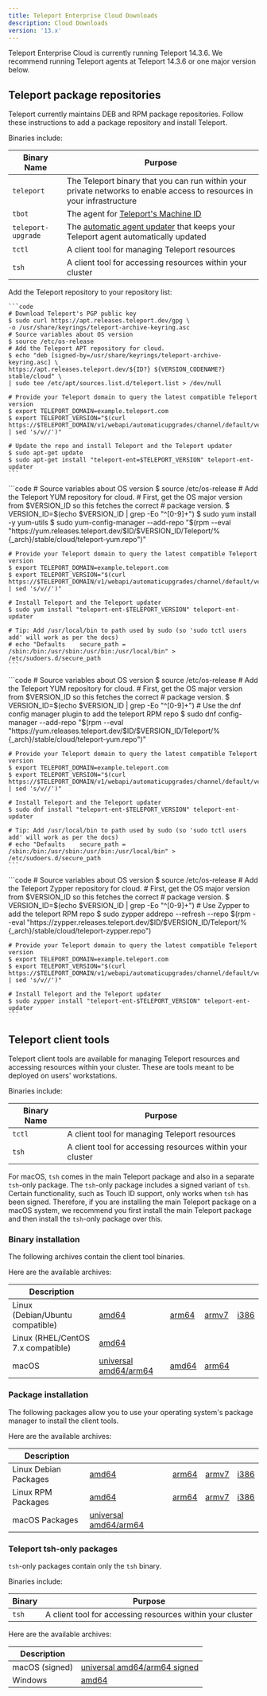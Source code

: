 ```yaml
---
title: Teleport Enterprise Cloud Downloads
description: Cloud Downloads
version: '13.x'
---
```


Teleport Enterprise Cloud is currently running Teleport 14.3.6. We recommend
running Teleport agents at Teleport 14.3.6 or one major version
below.

## Teleport package repositories

Teleport currently maintains DEB and RPM package repositories. Follow these
instructions to add a package repository and install Teleport.

Binaries include:

| Binary Name        | Purpose                                                                                                                                 |
| ------------------ | --------------------------------------------------------------------------------------------------------------------------------------- |
| `teleport`         | The Teleport binary that you can run within your private networks to enable access to resources in your infrastructure                  |
| `tbot`             | The agent for [Teleport's Machine ID](/docs/ver/13.x/machine-id/introduction)                                                           |
| `teleport-upgrade` | The [automatic agent updater](/docs/ver/13.x/architecture/agent-update-management) that keeps your Teleport agent automatically updated |
| `tctl`             | A client tool for managing Teleport resources                                                                                           |
| `tsh`              | A client tool for accessing resources within your cluster                                                                               |

<Tabs>
  <Tab title="Debian 9+/Ubuntu 16.04+ (apt)">
    Add the Teleport repository to your repository list:

    ```code
    # Download Teleport's PGP public key
    $ sudo curl https://apt.releases.teleport.dev/gpg \
    -o /usr/share/keyrings/teleport-archive-keyring.asc
    # Source variables about OS version
    $ source /etc/os-release
    # Add the Teleport APT repository for cloud.
    $ echo "deb [signed-by=/usr/share/keyrings/teleport-archive-keyring.asc] \
    https://apt.releases.teleport.dev/${ID?} ${VERSION_CODENAME?} stable/cloud" \
    | sudo tee /etc/apt/sources.list.d/teleport.list > /dev/null

    # Provide your Teleport domain to query the latest compatible Teleport version
    $ export TELEPORT_DOMAIN=example.teleport.com
    $ export TELEPORT_VERSION="$(curl https://$TELEPORT_DOMAIN/v1/webapi/automaticupgrades/channel/default/version | sed 's/v//')"

    # Update the repo and install Teleport and the Teleport updater
    $ sudo apt-get update
    $ sudo apt-get install "teleport-ent=$TELEPORT_VERSION" teleport-ent-updater
    ```
  </Tab>

  <Tab title="Amazon Linux 2/RHEL 7/CentOS 7 (yum)">
    ```code
    # Source variables about OS version
    $ source /etc/os-release
    # Add the Teleport YUM repository for cloud.
    # First, get the OS major version from $VERSION_ID so this fetches the correct
    # package version.
    $ VERSION_ID=$(echo $VERSION_ID | grep -Eo "^[0-9]+")
    $ sudo yum install -y yum-utils
    $ sudo yum-config-manager --add-repo "$(rpm --eval "https://yum.releases.teleport.dev/$ID/$VERSION_ID/Teleport/%{_arch}/stable/cloud/teleport-yum.repo")"

    # Provide your Teleport domain to query the latest compatible Teleport version
    $ export TELEPORT_DOMAIN=example.teleport.com
    $ export TELEPORT_VERSION="$(curl https://$TELEPORT_DOMAIN/v1/webapi/automaticupgrades/channel/default/version | sed 's/v//')"

    # Install Teleport and the Teleport updater
    $ sudo yum install "teleport-ent-$TELEPORT_VERSION" teleport-ent-updater

    # Tip: Add /usr/local/bin to path used by sudo (so 'sudo tctl users add' will work as per the docs)
    # echo "Defaults    secure_path = /sbin:/bin:/usr/sbin:/usr/bin:/usr/local/bin" > /etc/sudoers.d/secure_path
    ```
  </Tab>

  <Tab title="Amazon Linux 2023/RHEL 8+ (dnf)">
    ```code
    # Source variables about OS version
    $ source /etc/os-release
    # Add the Teleport YUM repository for cloud.
    # First, get the OS major version from $VERSION_ID so this fetches the correct
    # package version.
    $ VERSION_ID=$(echo $VERSION_ID | grep -Eo "^[0-9]+")
    # Use the dnf config manager plugin to add the teleport RPM repo
    $ sudo dnf config-manager --add-repo "$(rpm --eval "https://yum.releases.teleport.dev/$ID/$VERSION_ID/Teleport/%{_arch}/stable/cloud/teleport-yum.repo")"

    # Provide your Teleport domain to query the latest compatible Teleport version
    $ export TELEPORT_DOMAIN=example.teleport.com
    $ export TELEPORT_VERSION="$(curl https://$TELEPORT_DOMAIN/v1/webapi/automaticupgrades/channel/default/version | sed 's/v//')"

    # Install Teleport and the Teleport updater
    $ sudo dnf install "teleport-ent-$TELEPORT_VERSION" teleport-ent-updater

    # Tip: Add /usr/local/bin to path used by sudo (so 'sudo tctl users add' will work as per the docs)
    # echo "Defaults    secure_path = /sbin:/bin:/usr/sbin:/usr/bin:/usr/local/bin" > /etc/sudoers.d/secure_path
    ```
  </Tab>

  <Tab title="SLES 12 SP5+ and 15 SP5+ (zypper)">
    ```code
    # Source variables about OS version
    $ source /etc/os-release
    # Add the Teleport Zypper repository for cloud.
    # First, get the OS major version from $VERSION_ID so this fetches the correct
    # package version.
    $ VERSION_ID=$(echo $VERSION_ID | grep -Eo "^[0-9]+")
    # Use Zypper to add the teleport RPM repo
    $ sudo zypper addrepo --refresh --repo $(rpm --eval "https://zypper.releases.teleport.dev/$ID/$VERSION_ID/Teleport/%{_arch}/stable/cloud/teleport-zypper.repo")

    # Provide your Teleport domain to query the latest compatible Teleport version
    $ export TELEPORT_DOMAIN=example.teleport.com
    $ export TELEPORT_VERSION="$(curl https://$TELEPORT_DOMAIN/v1/webapi/automaticupgrades/channel/default/version | sed 's/v//')"

    # Install Teleport and the Teleport updater
    $ sudo zypper install "teleport-ent-$TELEPORT_VERSION" teleport-ent-updater
    ```
  </Tab>
</Tabs>

## Teleport client tools

Teleport client tools are available for managing Teleport resources and accessing
resources within your cluster. These are tools meant to be deployed on users' workstations.

Binaries include:

| Binary Name | Purpose                                                   |
| ----------- | --------------------------------------------------------- |
| `tctl`      | A client tool for managing Teleport resources             |
| `tsh`       | A client tool for accessing resources within your cluster |

For macOS, `tsh` comes in the main Teleport package and also in a separate `tsh`-only package.
The `tsh`-only package includes a signed variant of `tsh`. Certain functionality, such as Touch ID support,
only works when `tsh` has been signed. Therefore, if you are installing the main Teleport package on a macOS system,
we recommend you first install the main Teleport package and then install the `tsh`-only package over this.

### Binary installation

The following archives contain the client tool binaries.

Here are the available archives:

| Description                        |                                                                                                    |                                                                                |                                                                                |                                                                            |
| ---------------------------------- | -------------------------------------------------------------------------------------------------- | ------------------------------------------------------------------------------ | ------------------------------------------------------------------------------ | -------------------------------------------------------------------------- |
| Linux (Debian/Ubuntu compatible)   | [amd64](https://cdn.teleport.dev/teleport-ent-v14.3.6-linux-amd64-bin.tar.gz)                      | [arm64](https://cdn.teleport.dev/teleport-ent-v14.3.6-linux-arm64-bin.tar.gz)  | [armv7](https://cdn.teleport.dev/teleport-ent-v14.3.6-linux-arm-bin.tar.gz)    | [i386](https://cdn.teleport.dev/teleport-ent-v14.3.6-linux-386-bin.tar.gz) |
| Linux (RHEL/CentOS 7.x compatible) | [amd64](https://cdn.teleport.dev/teleport-ent-v14.3.6-linux-amd64-centos7-bin.tar.gz)              |                                                                                |                                                                                |                                                                            |
| macOS                              | [universal amd64/arm64](https://cdn.teleport.dev/teleport-ent-v14.3.6-darwin-universal-bin.tar.gz) | [amd64](https://cdn.teleport.dev/teleport-ent-v14.3.6-darwin-amd64-bin.tar.gz) | [arm64](https://cdn.teleport.dev/teleport-ent-v14.3.6-darwin-arm64-bin.tar.gz) |                                                                            |

### Package installation

The following packages allow you to use your operating system's package manager
to install the client tools.

Here are the available archives:

| Description           |                                                                           |                                                                   |                                                                 |                                                                 |
| --------------------- | ------------------------------------------------------------------------- | ----------------------------------------------------------------- | --------------------------------------------------------------- | --------------------------------------------------------------- |
| Linux Debian Packages | [amd64](https://cdn.teleport.dev/teleport-ent_14.3.6_amd64.deb)           | [arm64](https://cdn.teleport.dev/teleport-ent_14.3.6_arm64.deb)   | [armv7](https://cdn.teleport.dev/teleport-ent_14.3.6_arm.deb)   | [i386](https://cdn.teleport.dev/teleport-ent_14.3.6_i386.deb)   |
| Linux RPM Packages    | [amd64](https://cdn.teleport.dev/teleport-ent-14.3.6-1.x86_64.rpm)        | [arm64](https://cdn.teleport.dev/teleport-ent-14.3.6-1.arm64.rpm) | [armv7](https://cdn.teleport.dev/teleport-ent-14.3.6-1.arm.rpm) | [i386](https://cdn.teleport.dev/teleport-ent-14.3.6-1.i386.rpm) |
| macOS Packages        | [universal amd64/arm64](https://cdn.teleport.dev/teleport-ent-14.3.6.pkg) |                                                                   |                                                                 |                                                                 |

### Teleport tsh-only packages

`tsh`-only packages contain only the `tsh` binary.

Binaries include:

| Binary | Purpose                                                   |
| ------ | --------------------------------------------------------- |
| `tsh`  | A client tool for accessing resources within your cluster |

Here are the available archives:

| Description    |                                                                          |
| -------------- | ------------------------------------------------------------------------ |
| macOS (signed) | [universal amd64/arm64 signed](https://cdn.teleport.dev/tsh-14.3.6.pkg)  |
| Windows        | [amd64](https://cdn.teleport.dev/teleport-v14.3.6-windows-amd64-bin.zip) |
